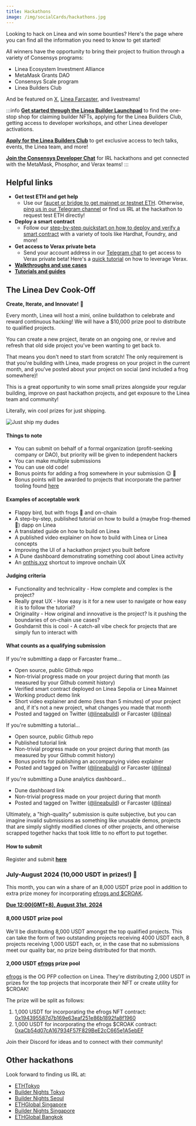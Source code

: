 ```yaml
---
title: Hackathons
image: /img/socialCards/hackathons.jpg
---
```


Looking to hack on Linea and win some bounties? Here's the page where you can find all the information you need to know to get started!

All winners have the opportunity to bring their project to fruition through a variety of Consensys programs:

- Linea Ecosystem Investment Alliance
- MetaMask Grants DAO
- Consensys Scale program
- Linea Builders Club

And be featured on [X](https://twitter.com/lineabuild), [Linea Farcaster](https://warpcast.com/linea), and livestreams!

:::info
[**Get started through the Linea Builder Launchpad**](https://aspecta.id/builder-matrix/Linea-builder-launchpad) to find the one-stop shop for claiming builder NFTs, applying for the Linea Builders Club, getting access to developer workshops, and other Linea developer activations.

[**Apply for the Linea Builders Club**](https://linea.deform.cc/linea-builders-club) to get exclusive access to tech talks, events, the Linea team, and more!

[**Join the Consensys Developer Chat**](https://t.me/+rI-iPLacQXQ5MDVh) for IRL hackathons and get connected with the MetaMask, Phosphor, and Verax teams!
:::

## Helpful links

- **Get test ETH and get help**
  - Use our [faucet or bridge to get mainnet or testnet ETH](../../users/move-funds/index.mdx). Otherwise, [ping us in our Telegram channel](https://t.me/+JMGAPixWzKQyMDY5) or find us IRL at the hackathon to request test ETH directly!
- **Deploy a smart contract**
  - Follow our [step-by-step quickstart on how to deploy and verify a smart contract](../../developers/quickstart) with a variety of tools like Hardhat, Foundry, and more!
- **Get access to Verax private beta**
  - Send your account address in our [Telegram chat](https://t.me/+rI-iPLacQXQ5MDVh) to get access to Verax private beta! Here's a [quick tutorial](https://docs.ver.ax/verax-documentation/developer-guides/tutorials/from-a-schema-to-an-attestation) on how to leverage Verax.
- [**Walkthroughs and use cases**](https://youtube.com/playlist?list=PLJ06SwdM0bLrA-3EGRji4W0QI8fyA8PyW&si=vQsXrtFVUsXhygJ0)
- [**Tutorials and guides**](../guides/community/index.mdx)

## The Linea Dev Cook-Off

**Create, Iterate, and Innovate!** :frog:

Every month, Linea will host a mini, online buildathon to celebrate and reward continuous hacking! 
We will have a $10,000 prize pool to distribute to qualified projects.

You can create a new project, iterate on an ongoing one, or revive and refresh that old side 
project you've been wanting to get back to.

That means you don't need to start from scratch! The only requirement is that you're building with 
Linea, made progress on your project in the current month, and you've posted about your project on 
social (and included a frog somewhere)!

This is a great opportunity to win some small prizes alongside your regular building, improve on 
past hackathon projects, and get exposure to the Linea team and community!

Literally, win cool prizes for just shipping.

<div class="center-container">
  <div class="img-xsmall">
      <img
        src="/img/article_images/Build_on_Linea/Hackathons/just-ship-frog.png"
        alt="Just ship my dudes"
      />
  </div>
</div>

#### Things to note
- You can submit on behalf of a formal organization (profit-seeking company or DAO), but priority will be given to independent hackers
- You can make multiple submissions
- You can use old code!
- Bonus points for adding a frog somewhere in your submission :wink: :frog:
- Bonus points will be awarded to projects that incorporate the partner tooling found [here](/developers/tooling)

#### Examples of acceptable work
- Flappy bird, but with frogs :frog: and on-chain
- A step-by-step, published tutorial on how to build a (maybe frog-themed :frog:) dapp on Linea
- A translated guide on how to build on Linea
- A published video explainer on how to build with Linea or Linea concepts
- Improving the UI of a hackathon project you built before
- A Dune dashboard demonstrating something cool about Linea activity
- An [onthis.xyz](https://onthis.xyz) shortcut to improve onchain UX

#### Judging criteria
- Functionality and technicality - How complete and complex is the project?
- Really great UX - How easy is it for a new user to navigate or how easy it is to follow the tutorial?
- Originality - How original and innovative is the project? Is it pushing the boundaries of on-chain use cases?
- Goshdarnit this is cool - A catch-all vibe check for projects that are simply fun to interact with

#### What counts as a qualifying submission

If you're submitting a dapp or Farcaster frame...
- Open source, public Github repo
- Non-trivial progress made on your project during that month (as measured by your Github commit history)
- Verified smart contract deployed on Linea Sepolia or Linea Mainnet
- Working product demo link
- Short video explainer and demo (less than 5 minutes) of your project and, if it's not a new project, what changes you made that month
- Posted and tagged on Twitter ([@lineabuild](http://x.com/lineabuild)) or Farcaster ([@linea](http://warpcast/linea))

If you're submitting a tutorial...
- Open source, public Github repo
- Published tutorial link
- Non-trivial progress made on your project during that month (as measured by your Github commit history)
- Bonus points for publishing an accompanying video explainer
- Posted and tagged on Twitter ([@lineabuild](http://x.com/lineabuild)) or Farcaster ([@linea](http://warpcast/linea))

If you're submitting a Dune analytics dashboard...
- Dune dashboard link
- Non-trivial progress made on your project during that month
- Posted and tagged on Twitter ([@lineabuild](http://x.com/lineabuild)) or Farcaster ([@linea](http://warpcast/linea))

Ultimately, a "high-quality" submission is quite subjective, but you can imagine invalid submissions as something like unusable demos, projects that are simply slightly modified clones of other projects, and otherwise scrapped together hacks that took little to no effort to put together.

#### How to submit

Register and submit [**here**](https://www.hackquest.io/en/hackathon/Linea-Dev-Cook-Off)

### July-August 2024 (10,000 USDT in prizes!) :frog:

This month, you can win a share of an 8,000 USDT prize pool in addition to extra prize money for 
incorporating [efrogs and $CROAK](https://www.hackquest.io/en/hackathon/Linea-Dev-Cook-Off).

[**Due 12:00(GMT+8), August 31st, 2024**](https://www.hackquest.io/en/hackathon/Linea-Dev-Cook-Off)

#### 8,000 USDT prize pool

We'll be distributing 8,000 USDT amongst the top qualified projects. This can take the form of two 
outstanding projects receiving 4000 USDT each, 8 projects receiving 1,000 USDT each, or, in the case 
that no submissions meet our quality bar, no prize being distributed for that month.

#### 2,000 USDT [efrogs](https://linktr.ee/efrogs) prize pool

[efrogs](https://linktr.ee/efrogs) is the OG PFP collection on Linea. They're distributing 2,000 
USDT in prizes for the top projects that incorporate their NFT or create utility for $CROAK!

The prize will be split as follows:

1. 1,000 USDT for incorporating the efrogs NFT contract: [0x194395587d7b169e63eaf251e86b1892fa8f1960](https://lineascan.build/address/0x194395587d7b169e63eaf251e86b1892fa8f1960#code)
1. 1,000 USDT for incorporating the efrogs $CROAK contract: [0xaCb54d07cA167934F57F829BeE2cC665e1A5ebEF](https://lineascan.build/address/0xaCb54d07cA167934F57F829BeE2cC665e1A5ebEF#code)

Join their Discord for ideas and to connect with their community!

## Other hackathons

Look forward to finding us IRL at:
- [ETHTokyo](https://www.ethtokyo.com/)
- [Builder Nights Tokyo](https://lu.ma/kjbepjmf) 
- [Builder Nights Seoul](https://lu.ma/dhrp1j3u) 
- [ETHGlobal Singapore](https://ethglobal.com/events/singapore2024)
- [Builder Nights Singapore](https://lu.ma/5c42tvrs) 
- [ETHGlobal Bangkok](https://ethglobal.com/events/bangkok)

